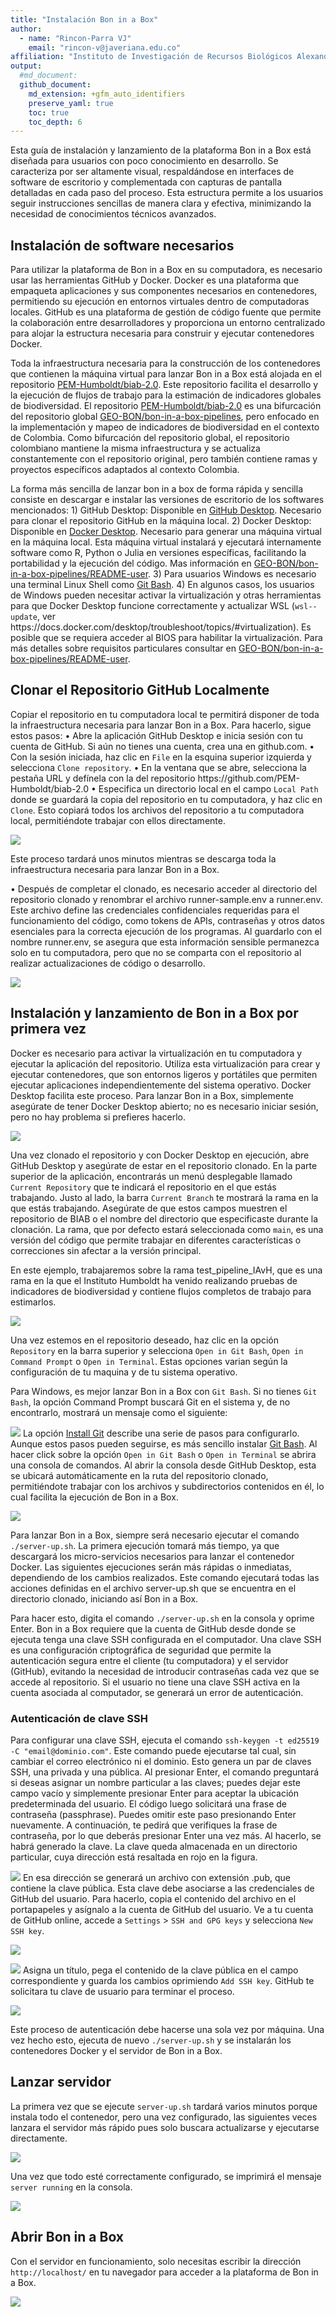 ```yaml
---
title: "Instalación Bon in a Box"
author: 
  - name: "Rincon-Parra VJ"
    email: "rincon-v@javeriana.edu.co"
affiliation: "Instituto de Investigación de Recursos Biológicos Alexander von Humboldt - IAvH"
output: 
  #md_document:
  github_document:
    md_extension: +gfm_auto_identifiers
    preserve_yaml: true
    toc: true
    toc_depth: 6
---
```


Esta guía de instalación y lanzamiento de la plataforma Bon in a Box está diseñada para usuarios con poco conocimiento en desarrollo. Se caracteriza por ser altamente visual, respaldándose en interfaces de software de escritorio y complementada con capturas de pantalla detalladas en cada paso del proceso. Esta estructura permite a los usuarios seguir instrucciones sencillas de manera clara y efectiva, minimizando la necesidad de conocimientos técnicos avanzados. 

## Instalación de software necesarios
Para utilizar la plataforma de Bon in a Box en su computadora, es necesario usar las herramientas GitHub y Docker. Docker es una plataforma que empaqueta aplicaciones y sus componentes necesarios en contenedores, permitiendo su ejecución en entornos virtuales dentro de computadoras locales. GitHub es una plataforma de gestión de código fuente que permite la colaboración entre desarrolladores y proporciona un entorno centralizado para alojar la estructura necesaria para construir y ejecutar contenedores Docker. 

Toda la infraestructura necesaria para la construcción de los contenedores que contienen la máquina virtual para lanzar Bon in a Box está alojada en el repositorio [PEM-Humboldt/biab-2.0](https://github.com/PEM-Humboldt/biab-2.0). Este repositorio facilita el desarrollo y la ejecución de flujos de trabajo para la estimación de indicadores globales de biodiversidad. El repositorio [PEM-Humboldt/biab-2.0](https://github.com/PEM-Humboldt/biab-2.0) es una bifurcación del repositorio global
[GEO-BON/bon-in-a-box-pipelines](https://github.com/GEO-BON/bon-in-a-box-pipelines), pero enfocado en la implementación y mapeo de indicadores de biodiversidad en el contexto de Colombia. Como bifurcación del repositorio global, el repositorio colombiano mantiene la misma infraestructura y se actualiza constantemente con el repositorio original, pero también contiene ramas y proyectos específicos adaptados al contexto Colombia.

La forma más sencilla de lanzar bon in a box de forma rápida y sencilla consiste en descargar e instalar las versiones de escritorio de los softwares mencionados:
1)	GitHub Desktop: Disponible en [GitHub Desktop](https://docs.github.com/en/desktop/installing-and-authenticating-to-github-desktop/installing-github-desktop). Necesario para clonar el repositorio GitHub en la máquina local.
2)	Docker Desktop: Disponible en [Docker Desktop](https://www.docker.com/products/docker-desktop/). Necesario para generar una máquina virtual en la máquina local. Esta máquina virtual instalará y ejecutará internamente software como R, Python o Julia en versiones específicas, facilitando la portabilidad y la ejecución del código. Mas información en [GEO-BON/bon-in-a-box-pipelines/README-user](https://github.com/GEO-BON/bon-in-a-box-pipeline-engine/blob/main/README-user.md#scripts).
3)	Para usuarios Windows es necesario una terminal Linux Shell como [Git Bash](https://git-scm.com/downloads).
4)	En algunos casos, los usuarios de Windows pueden necesitar activar la virtualización y otras herramientas para que Docker Desktop funcione correctamente y actualizar WSL (`wsl--update`, ver https://docs.docker.com/desktop/troubleshoot/topics/#virtualization). Es posible que se requiera acceder al BIOS para habilitar la virtualización. Para más detalles sobre requisitos particulares consultar en [GEO-BON/bon-in-a-box-pipelines/README-user](https://github.com/GEO-BON/bon-in-a-box-pipeline-engine/blob/main/README-user.md#scripts).

## Clonar el Repositorio GitHub Localmente
Copiar el repositorio en tu computadora local te permitirá disponer de toda la infraestructura necesaria para lanzar Bon in a Box. Para hacerlo, sigue estos pasos:
•	Abre la aplicación GitHub Desktop e inicia sesión con tu cuenta de GitHub. Si aún no tienes una cuenta, crea una en github.com. 
•	Con la sesión iniciada, haz clic en `File` en la esquina superior izquierda y selecciona `Clone repository`.
•	En la ventana que se abre, selecciona la pestaña URL y defínela con la del repositorio https://github.com/PEM-Humboldt/biab-2.0
•	Especifica un directorio local en el campo `Local Path` donde se guardará la copia del repositorio en tu computadora, y haz clic en `Clone`. Esto copiará todos los archivos del repositorio a tu computadora local, permitiéndote trabajar con ellos directamente.

![](README_figures/githubclone.png)

 
Este proceso tardará unos minutos mientras se descarga toda la infraestructura necesaria para lanzar Bon in a Box.

•	Después de completar el clonado, es necesario acceder al directorio del repositorio clonado y renombrar el archivo runner-sample.env a runner.env. Este archivo define las credenciales confidenciales requeridas para el funcionamiento del código, como tokens de APIs, contraseñas y otros datos esenciales para la correcta ejecución de los programas. Al guardarlo con el nombre runner.env, se asegura que esta información sensible permanezca solo en tu computadora, pero que no se comparta con el repositorio al realizar actualizaciones de código o desarrollo.

![](README_figures/runnerenv.png)


## Instalación y lanzamiento de Bon in a Box por primera vez
Docker es necesario para activar la virtualización en tu computadora y ejecutar la aplicación del repositorio. Utiliza esta virtualización para crear y ejecutar contenedores, que son entornos ligeros y portátiles que permiten ejecutar aplicaciones independientemente del sistema operativo. Docker Desktop facilita este proceso. Para lanzar Bon in a Box, simplemente asegúrate de tener Docker Desktop abierto; no es necesario iniciar sesión, pero no hay problema si prefieres hacerlo.
 
![](README_figures/dockerDesktop.png)

Una vez clonado el repositorio y con Docker Desktop en ejecución, abre GitHub Desktop y asegúrate de estar en el repositorio clonado. En la parte superior de la aplicación, encontrarás un menú desplegable llamado `Current Repository` que te indicará el repositorio en el que estás trabajando. Justo al lado, la barra `Current Branch` te mostrará la rama en la que estás trabajando. Asegúrate de que estos campos muestren el repositorio de BIAB o el nombre del directorio que especificaste durante la clonación. La rama, que por defecto estará seleccionada como `main`, es una versión del código que permite trabajar en diferentes características o correcciones sin afectar a la versión principal.

En este ejemplo, trabajaremos sobre la rama test_pipeline_IAvH, que es una rama en la que el Instituto Humboldt ha venido realizando pruebas de indicadores de biodiversidad y contiene flujos completos de trabajo para estimarlos.

![](README_figures/branches.jpg)

Una vez estemos en el repositorio deseado, haz clic en la opción `Repository` en la barra superior y selecciona `Open in Git Bash`, `Open in Command Prompt` o `Open in Terminal`. Estas opciones varian según la configuración de tu maquina y de tu sistema operativo.

Para Windows, es mejor lanzar Bon in a Box con `Git Bash`. Si no tienes `Git Bash`, la opción Command Prompt buscará Git en el sistema y, de no encontrarlo, mostrará un mensaje como el siguiente:

![](README_figures/warningPromp.png)
La opción [Install Git](https://docs.github.com/es/get-started/getting-started-with-git/set-up-git#setting-up-git) describe una serie de pasos para configurarlo. Aunque estos pasos pueden seguirse, es más sencillo instalar [Git Bash](https://git-scm.com/downloads). Al hacer click sobre la opción `Open in Git Bash` o `Open in Terminal` se abrira una consola de comandos. Al abrir la consola desde GitHub Desktop, esta se ubicará automáticamente en la ruta del repositorio clonado, permitiéndote trabajar con los archivos y subdirectorios contenidos en él, lo cual facilita la ejecución de Bon in a Box.

![](README_figures/launch Byb.png)

Para lanzar Bon in a Box, siempre será necesario ejecutar el comando `./server-up.sh`. La primera ejecución tomará más tiempo, ya que descargará los micro-servicios necesarios para lanzar el contenedor Docker. Las siguientes ejecuciones serán más rápidas o inmediatas, dependiendo de los cambios realizados. Este comando ejecutará todas las acciones definidas en el archivo server-up.sh que se encuentra en el directorio clonado, iniciando así Bon in a Box. 

Para hacer esto, digita el comando `./server-up.sh` en la consola y oprime Enter. Bon in a Box requiere que la cuenta de GitHub desde donde se ejecuta tenga una clave SSH configurada en el computador. Una clave SSH es una configuración criptográfica de seguridad que permite la autenticación segura entre el cliente (tu computadora) y el servidor (GitHub), evitando la necesidad de introducir contraseñas cada vez que se accede al repositorio. Si el usuario no tiene una clave SSH activa en la cuenta asociada al computador, se generará un error de autenticación.

### Autenticación de clave SSH

Para configurar una clave SSH, ejecuta el comando `ssh-keygen -t ed25519 -C "email@dominio.com"`. Este comando puede ejecutarse tal cual, sin cambiar el correo electrónico ni el dominio. Esto genera un par de claves SSH, una privada y una pública. Al presionar Enter, el comando preguntará si deseas asignar un nombre particular a las claves; puedes dejar este campo vacío y simplemente presionar Enter para aceptar la ubicación predeterminada del usuario.
El código luego solicitará una frase de contraseña (passphrase). Puedes omitir este paso presionando Enter nuevamente. A continuación, te pedirá que verifiques la frase de contraseña, por lo que deberás presionar Enter una vez más. Al hacerlo, se habrá generado la clave. La clave queda almacenada en un directorio particular, cuya dirección está resaltada en rojo en la figura.
 
![](README_figures/sshclaves.png)
En esa dirección se generará un archivo con extensión .pub, que contiene la clave pública. Esta clave debe asociarse a las credenciales de GitHub del usuario. Para hacerlo, copia el contenido del archivo en el portapapeles y asígnalo a la cuenta de GitHub del usuario. Ve a tu cuenta de GitHub online, accede a `Settings` > `SSH and GPG keys` y selecciona `New SSH key`. 

![](README_figures/pubkey.png)

![](README_figures/openssh.png)
Asigna un título, pega el contenido de la clave pública en el campo correspondiente y guarda los cambios oprimiendo `Add SSH key`. GitHub te solicitara tu clave de usuario para terminar el proceso.

![](README_figures/newSSHkey.png)
 
Este proceso de autenticación debe hacerse una sola vez por máquina. Una vez hecho esto, ejecuta de nuevo `./server-up.sh` y se instalarán los contenedores Docker y el servidor de Bon in a Box. 

## Lanzar servidor
La primera vez que se ejecute `server-up.sh` tardará varios minutos porque instala todo el contenedor, pero una vez configurado, las siguientes veces lanzara el servidor más rápido pues solo buscara actualizarse y ejecutarse directamente.

 ![](README_figures/serverup loading.png)

Una vez que todo esté correctamente configurado, se imprimirá el mensaje `server running` en la consola.
 
 ![](README_figures/serverup ready.png)

## Abrir Bon in a Box

Con el servidor en funcionamiento, solo necesitas escribir la dirección `http://localhost/` en tu navegador para acceder a la plataforma de Bon in a Box.

 ![](README_figures/localhostByB.png)


